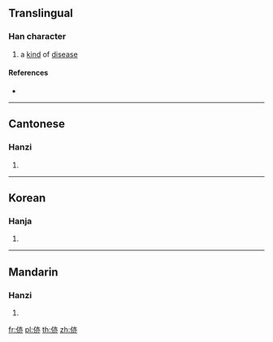 {{character info/new}}
==Translingual==

===Han character===
{{Han char|rn=9|rad=人|as=06|sn=8|four=|canj=OYLC|ids=⿰[[亻]][[亦]]}}

# a [[kind]] of [[disease]]

====References====
* {{Han ref|kx=0100.200|hdz=10152.030|uh=344A|ud=13386}}

----

==Cantonese==

===Hanzi===
{{yue-hanzi|jyut=[[zik6]]|y=jik6}}

# {{defn|lang=yue|sort=人06}}

----

==Korean==

===Hanja===
{{ko-hanja|hangeul=역|rv=yeok|mr=yŏk|y=yek}}

# {{defn|lang=ko|sort=人06}}

----

==Mandarin==

===Hanzi===
{{cmn-hanzi|pin=[[yì]] ([[yi4]])|wg=i<sup>4</sup>}}

# {{defn|lang=cmn|sort=人06}}

[[fr:㑊]]
[[pl:㑊]]
[[th:㑊]]
[[zh:㑊]]